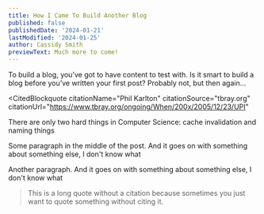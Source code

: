 ```yaml
---
title: How I Came To Build Another Blog
published: false
publishedDate: '2024-01-21'
lastModified: '2024-01-25'
author: Cassidy Smith
previewText: Much more to come!
---
```



To build a blog, you’ve got to have content to test with. Is it smart to build a blog before you’ve written your first post? Probably not, but then again...

<CitedBlockquote
  citationName="Phil Karlton"
  citationSource="tbray.org"
  citationUrl="https://www.tbray.org/ongoing/When/200x/2005/12/23/UPI"
>
  There are only two hard things in Computer Science: cache invalidation and
  naming things
</CitedBlockquote>

Some paragraph in the middle of the post. And it goes on with something about something else, I don't know what

Another paragraph. And it goes on with something about something else, I don't know what

> This is a long quote without a citation because sometimes you just want to quote something without citing it.
